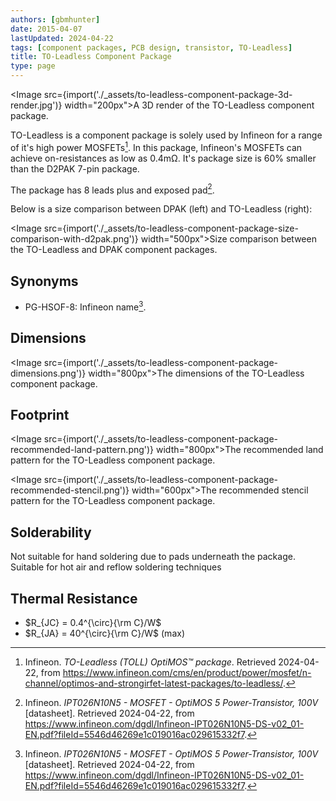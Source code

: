 ```yaml
---
authors: [gbmhunter]
date: 2015-04-07
lastUpdated: 2024-04-22
tags: [component packages, PCB design, transistor, TO-Leadless]
title: TO-Leadless Component Package
type: page
---
```


<Image src={import('./_assets/to-leadless-component-package-3d-render.jpg')} width="200px">A 3D render of the TO-Leadless component package.</Image>

TO-Leadless is a component package is solely used by Infineon for a range of it's high power MOSFETs[^infineon-to-leadless]. In this package, Infineon's MOSFETs can achieve on-resistances as low as 0.4mΩ. It's package size is 60% smaller than the D2PAK 7-pin package.

The package has 8 leads plus and exposed pad[^infineon-ipt026n10n5-mosfet-ds].

Below is a size comparison between DPAK (left) and TO-Leadless (right):

<Image src={import('./_assets/to-leadless-component-package-size-comparison-with-d2pak.png')} width="500px">Size comparison between the TO-Leadless and DPAK component packages.</Image>

## Synonyms

* PG-HSOF-8: Infineon name[^infineon-ipt026n10n5-mosfet-ds].

## Dimensions

<Image src={import('./_assets/to-leadless-component-package-dimensions.png')} width="800px">The dimensions of the TO-Leadless component package.</Image>

## Footprint

<Image src={import('./_assets/to-leadless-component-package-recommended-land-pattern.png')} width="800px">The recommended land pattern for the TO-Leadless component package.</Image>

<Image src={import('./_assets/to-leadless-component-package-recommended-stencil.png')} width="600px">The recommended stencil pattern for the TO-Leadless component package.</Image>

## Solderability

Not suitable for hand soldering due to pads underneath the package. Suitable for hot air and reflow soldering techniques

## Thermal Resistance

* $R_{JC} = 0.4^{\circ}{\rm C}/W$
* $R_{JA} = 40^{\circ}{\rm C}/W$ (max)

[^infineon-ipt026n10n5-mosfet-ds]: Infineon. _IPT026N10N5 - MOSFET - OptiMOS 5 Power-Transistor, 100V_ [datasheet]. Retrieved 2024-04-22, from https://www.infineon.com/dgdl/Infineon-IPT026N10N5-DS-v02_01-EN.pdf?fileId=5546d46269e1c019016ac029615332f7.
[^infineon-to-leadless]: Infineon. _TO-Leadless (TOLL) OptiMOS™ package_. Retrieved 2024-04-22, from https://www.infineon.com/cms/en/product/power/mosfet/n-channel/optimos-and-strongirfet-latest-packages/to-leadless/.
